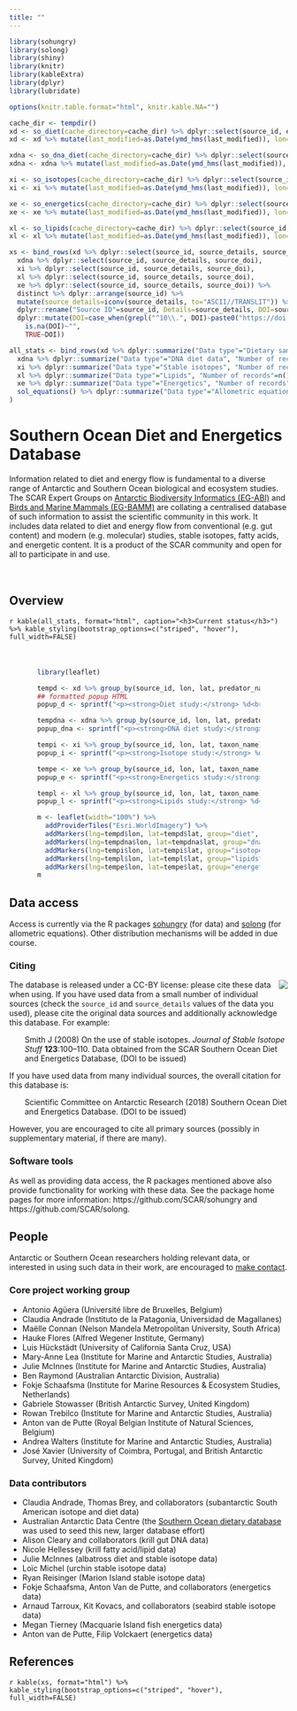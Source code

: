```yaml
---
title: ""
---
```


<link rel="stylesheet" href="css\soded.css" type="text/css" />


```r
library(sohungry)
library(solong)
library(shiny)
library(knitr)
library(kableExtra)
library(dplyr)
library(lubridate)

options(knitr.table.format="html", knitr.kable.NA="")
```

```r
cache_dir <- tempdir()
xd <- so_diet(cache_directory=cache_dir) %>% dplyr::select(source_id, east, west, north, south, predator_name, prey_name, last_modified, source_details, source_doi)
xd <- xd %>% mutate(last_modified=as.Date(ymd_hms(last_modified)), lon=(east+west)/2, lat=(north+south)/2)

xdna <- so_dna_diet(cache_directory=cache_dir) %>% dplyr::select(source_id, east, west, north, south, predator_name, prey_name, last_modified, source_details, source_doi)
xdna <- xdna %>% mutate(last_modified=as.Date(ymd_hms(last_modified)), lon=(east+west)/2, lat=(north+south)/2)

xi <- so_isotopes(cache_directory=cache_dir) %>% dplyr::select(source_id, east, west, north, south, taxon_name, last_modified, source_details, source_doi)
xi <- xi %>% mutate(last_modified=as.Date(ymd_hms(last_modified)), lon=(east+west)/2, lat=(north+south)/2)

xe <- so_energetics(cache_directory=cache_dir) %>% dplyr::select(source_id, east, west, north, south, taxon_name, last_modified, source_details, source_doi)
xe <- xe %>% mutate(last_modified=as.Date(ymd_hms(last_modified)), lon=(east+west)/2, lat=(north+south)/2)

xl <- so_lipids(cache_directory=cache_dir) %>% dplyr::select(source_id, east, west, north, south, taxon_name, last_modified, source_details, source_doi)
xl <- xl %>% mutate(last_modified=as.Date(ymd_hms(last_modified)), lon=(east+west)/2, lat=(north+south)/2)

xs <- bind_rows(xd %>% dplyr::select(source_id, source_details, source_doi),
  xdna %>% dplyr::select(source_id, source_details, source_doi),
  xi %>% dplyr::select(source_id, source_details, source_doi),
  xl %>% dplyr::select(source_id, source_details, source_doi),
  xe %>% dplyr::select(source_id, source_details, source_doi)) %>%
  distinct %>% dplyr::arrange(source_id) %>%
  mutate(source_details=iconv(source_details, to="ASCII//TRANSLIT")) %>%
  dplyr::rename("Source ID"=source_id, Details=source_details, DOI=source_doi) %>%
  dplyr::mutate(DOI=case_when(grepl("^10\\.", DOI)~paste0("https://doi.org/", DOI),
    is.na(DOI)~"",
    TRUE~DOI))

all_stats <- bind_rows(xd %>% dplyr::summarize("Data type"="Dietary sample data (gut content, etc)", "Number of records"=n(), "Number of taxa"=n_distinct(c(predator_name,prey_name)), "Number of studies"=n_distinct(source_id), "Last updated"=max(last_modified)),
  xdna %>% dplyr::summarize("Data type"="DNA diet data", "Number of records"=n(), "Number of taxa"=n_distinct(c(predator_name,prey_name)), "Number of studies"=n_distinct(source_id), "Last updated"=max(last_modified)),
  xi %>% dplyr::summarize("Data type"="Stable isotopes", "Number of records"=n(), "Number of taxa"=n_distinct(taxon_name), "Number of studies"=n_distinct(source_id), "Last updated"=max(last_modified)),
  xl %>% dplyr::summarize("Data type"="Lipids", "Number of records"=n(), "Number of taxa"=n_distinct(taxon_name), "Number of studies"=n_distinct(source_id), "Last updated"=max(last_modified)),
  xe %>% dplyr::summarize("Data type"="Energetics", "Number of records"=n(), "Number of taxa"=n_distinct(taxon_name), "Number of studies"=n_distinct(source_id), "Last updated"=max(last_modified)),
  sol_equations() %>% dplyr::summarize("Data type"="Allometric equations", "Number of records"=n(), "Number of taxa"=n_distinct(taxon_name), "Number of studies"=n_distinct(reference))##, "Last updated"=max(last_modified)
)
```

# Southern Ocean Diet and Energetics Database {.tabset}

Information related to diet and energy flow is fundamental to a diverse range of Antarctic and Southern Ocean biological and ecosystem studies. The SCAR Expert Groups on [Antarctic Biodiversity Informatics (EG-ABI)](http://www.scar.org/ssg/life-sciences/eg-abi) and [Birds and Marine Mammals (EG-BAMM)](http://www.scar.org/ssg/life-sciences/bamm) are collating a centralised database of such information to assist the scientific community in this work. It includes data related to diet and energy flow from conventional (e.g. gut content) and modern (e.g. molecular) studies, stable isotopes, fatty acids, and energetic content. It is a product of the SCAR community and open for all to participate in and use.

<div style="height: 20px;"></div>

## Overview

`r kable(all_stats, format="html", caption="<h3>Current status</h3>") %>% kable_styling(bootstrap_options=c("striped", "hover"), full_width=FALSE)`


<div style="margin-left: auto; margin-right: auto; margin-top: 50px; width: 80%;">
```r
library(leaflet)

tempd <- xd %>% group_by(source_id, lon, lat, predator_name) %>% mutate(N=n()) %>% slice(1L)
## formatted popup HTML
popup_d <- sprintf("<p><strong>Diet study:</strong> %d<br /><strong>Predator:</strong> %s<br /><strong>N records:</strong> %d</p>",tempd$source_id, tempd$predator_name, tempd$N)

tempdna <- xdna %>% group_by(source_id, lon, lat, predator_name) %>% mutate(N=n()) %>% slice(1L)
popup_dna <- sprintf("<p><strong>DNA diet study:</strong> %d<br /><strong>Predator:</strong> %s<br /><strong>N records:</strong> %d</p>",tempdna$source_id, tempdna$predator_name, tempdna$N)

tempi <- xi %>% group_by(source_id, lon, lat, taxon_name) %>% mutate(N=n()) %>% slice(1L)
popup_i <- sprintf("<p><strong>Isotope study:</strong> %d<br /><strong>Taxon:</strong> %s<br /><strong>N records:</strong> %d</p>",tempi$source_id, tempi$taxon_name, tempi$N)

tempe <- xe %>% group_by(source_id, lon, lat, taxon_name) %>% mutate(N=n()) %>% slice(1L)
popup_e <- sprintf("<p><strong>Energetics study:</strong> %d<br /><strong>Taxon:</strong> %s<br /><strong>N records:</strong> %d</p>",tempe$source_id, tempe$taxon_name, tempe$N)

templ <- xl %>% group_by(source_id, lon, lat, taxon_name) %>% mutate(N=n()) %>% slice(1L)
popup_l <- sprintf("<p><strong>Lipids study:</strong> %d<br /><strong>Taxon:</strong> %s<br /><strong>N records:</strong> %d</p>",templ$source_id, templ$taxon_name, templ$N)

m <- leaflet(width="100%") %>%
  addProviderTiles("Esri.WorldImagery") %>%
  addMarkers(lng=tempd$lon, lat=tempd$lat, group="diet", clusterOptions=markerClusterOptions(), popup=popup_d) %>% ##, label=tempd$place_name
  addMarkers(lng=tempdna$lon, lat=tempdna$lat, group="dna_diet", clusterOptions=markerClusterOptions(), popup=popup_dna) %>%
  addMarkers(lng=tempi$lon, lat=tempi$lat, group="isotopes", clusterOptions=markerClusterOptions(), popup=popup_i) %>%
  addMarkers(lng=templ$lon, lat=templ$lat, group="lipids", clusterOptions=markerClusterOptions(), popup=popup_l) %>%
  addMarkers(lng=tempe$lon, lat=tempe$lat, group="energetics", clusterOptions=markerClusterOptions(), popup=popup_e)
m	
```
</div>


## Data access

Access is currently via the R packages [sohungry](https://github.com/SCAR/sohungry) (for data) and [solong](https://github.com/SCAR/solong) (for allometric equations). Other distribution mechanisms will be added in due course.


### Citing

<img style="float:right;" src="https://upload.wikimedia.org/wikipedia/commons/thumb/1/16/CC-BY_icon.svg/200px-CC-BY_icon.svg.png" />
The database is released under a CC-BY license: please cite these data when using. If you have used data from a small number of individual sources (check the `source_id` and `source_details` values of the data you used), please cite the original data sources and additionally acknowledge this database. For example:

<div style="padding-left: 2em;">
Smith J (2008) On the use of stable isotopes. *Journal of Stable Isotope Stuff* **123**:100&ndash;110. Data obtained from the SCAR Southern Ocean Diet and Energetics Database, (DOI to be issued)
</div>

If you have used data from many individual sources, the overall citation for this database is:

<div style="padding-left: 2em;">
Scientific Committee on Antarctic Research (2018) Southern Ocean Diet and Energetics Database. (DOI to be issued)
</div>

However, you are encouraged to cite all primary sources (possibly in supplementary material, if there are many).

### Software tools

As well as providing data access, the R packages mentioned above also provide functionality for working with these data. See the package home pages for more information: https://github.com/SCAR/sohungry and https://github.com/SCAR/solong.


## People

Antarctic or Southern Ocean researchers holding relevant data, or interested in using such data in their work, are encouraged to [make contact](http://www.scar.org/eg-abi/abi-contact).

### Core project working group

- Antonio Ag&uuml;era (Universit&eacute; libre de Bruxelles, Belgium)
- Claudia Andrade (Instituto de la Patagonia, Universidad de Magallanes)
- Ma&euml;lle Connan (Nelson Mandela Metropolitan University, South Africa)
- Hauke Flores (Alfred Wegener Institute, Germany)
- Luis H&uuml;ckst&auml;dt (University of California Santa Cruz, USA)
- Mary-Anne Lea (Institute for Marine and Antarctic Studies, Australia)
- Julie McInnes (Institute for Marine and Antarctic Studies, Australia)
- Ben Raymond (Australian Antarctic Division, Australia)
- Fokje Schaafsma (Institute for Marine Resources & Ecosystem Studies, Netherlands)
- Gabriele Stowasser (British Antarctic Survey, United Kingdom)
- Rowan Trebilco (Institute for Marine and Antarctic Studies, Australia)
- Anton van de Putte (Royal Belgian Institute of Natural Sciences, Belgium)
- Andrea Walters (Institute for Marine and Antarctic Studies, Australia)
- Jos&eacute; Xavier (University of Coimbra, Portugal, and British Antarctic Survey, United Kingdom)

### Data contributors

- Claudia Andrade, Thomas Brey, and collaborators (subantarctic South American isotope and diet data)
- Australian Antarctic Data Centre (the [Southern Ocean dietary database](http://data.aad.gov.au/aadc/trophic/) was used to seed this new, larger database effort)
- Alison Cleary and collaborators (krill gut DNA data)
- Nicole Hellessey (krill fatty acid/lipid data)
- Julie McInnes (albatross diet and stable isotope data)
- Lo&iuml;c Michel (urchin stable isotope data)
- Ryan Reisinger (Marion Island stable isotope data)
- Fokje Schaafsma, Anton Van de Putte, and collaborators (energetics data)
- Arnaud Tarroux, Kit Kovacs, and collaborators (seabird stable isotope data)
- Megan Tierney (Macquarie Island fish energetics data)
- Anton van de Putte, Filip Volckaert (energetics data)


## References

`r kable(xs, format="html") %>% kable_styling(bootstrap_options=c("striped", "hover"), full_width=FALSE)`

